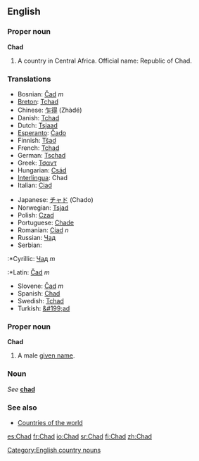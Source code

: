 ==English==
===Proper noun===
'''Chad'''

#A country in Central Africa. Official name: Republic of Chad.

===Translations===
{{top}}
*Bosnian: [[Čad]] ''m''
*[[Breton]]: [[Tchad]]
*Chinese: [[乍得]] (Zhàdé)
*Danish: [[Tchad]]
*Dutch: [[Tsjaad]]
*[[Esperanto]]: [[Ĉado]]
*Finnish: [[Tšad]]
*French: [[Tchad]]
*German: [[Tschad]]
*Greek: [[Τσαντ]]
*Hungarian: [[Csád]]
*[[Interlingua]]: Chad
*Italian: [[Ciad]]
{{mid}}
*Japanese: [[チャド]] (Chado)
*Norwegian: [[Tsjad]]
*Polish: [[Czad]]
*Portuguese: [[Chade]]
*Romanian: [[Ciad]] ''n''
*Russian: [[Чад]]
*Serbian:
:*Cyrillic: [[Чад]] ''m''
:*Latin: [[Čad]] ''m''
*Slovene: [[Čad]] ''m''
*Spanish: [[Chad]]
*Swedish: [[Tchad]]
*Turkish: [[&#199;ad]]
{{bottom}}

===Proper noun===
'''Chad'''

#A male [[given name]].

===Noun===
''See'' '''[[chad]]'''

===See also===
*[[Countries of the world]]

[[Category:English country nouns]]

[[es:Chad]]
[[fr:Chad]]
[[io:Chad]]
[[sr:Chad]]
[[fi:Chad]]
[[zh:Chad]]